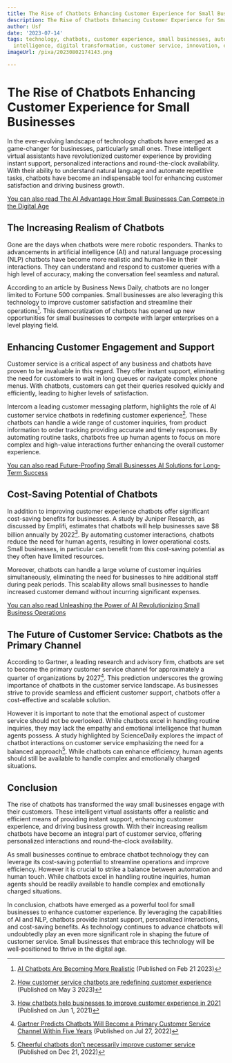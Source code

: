 ```yaml
---
title: The Rise of Chatbots Enhancing Customer Experience for Small Businesses
description: The Rise of Chatbots Enhancing Customer Experience for Small Businesses
author: Usf
date: '2023-07-14'
tags: technology, chatbots, customer experience, small businesses, automation, artificial
  intelligence, digital transformation, customer service, innovation, efficiency
imageUrl: /pixa/20230802174143.png

---
```

#  The Rise of Chatbots Enhancing Customer Experience  for Small Businesses

In the ever-evolving landscape  of technology chatbots have emerged as a game-changer for businesses, particularly small ones.  These intelligent virtual assistants have revolutionized customer experience by providing instant  support, personalized  interactions and round-the-clock availability. With their ability to  understand natural language and automate repetitive tasks, chatbots have become  an indispensable tool  for enhancing customer satisfaction and driving business growth.

[You can also read  The AI Advantage How  Small Businesses  Can Compete in the Digital Age](The%20AI%20Advantage%20How%20Small%20Businesses%20Can%20Compete%20in%20the%20Digital%20Age)


## The Increasing  Realism of Chatbots

Gone are the days  when chatbots were mere robotic responders. Thanks  to advancements in artificial intelligence  (AI) and natural language processing (NLP) chatbots have become more realistic and  human-like in their interactions. They can understand and respond to customer queries with a high level of accuracy, making the conversation feel seamless and natural.

According to  an article by Business News  Daily,  chatbots are no longer limited to Fortune 500 companies. Small businesses are  also leveraging this technology to improve customer satisfaction and  streamline their operations[^1^]. This  democratization of chatbots has opened up new opportunities for small businesses to compete with larger  enterprises on a level playing field.

## Enhancing Customer Engagement and Support

Customer service is a critical aspect of  any business and chatbots have proven to be invaluable in this  regard. They offer instant  support, eliminating the need for customers to wait in long queues or navigate complex phone menus. With chatbots, customers can get their queries resolved quickly and efficiently, leading to higher levels of satisfaction.

Intercom  a leading customer messaging platform, highlights  the role of AI customer service chatbots in redefining customer experience[^2^]. These chatbots can handle a wide range of  customer inquiries, from product information to order tracking providing accurate and timely responses. By automating routine tasks, chatbots  free  up human agents to focus on more complex and high-value interactions further enhancing the overall customer  experience.

[You can  also read Future-Proofing Small Businesses AI Solutions for Long-Term Success](Future-Proofing%20Small%20Businesses%20AI%20Solutions%20for%20Long-Term%20Success)


## Cost-Saving Potential of Chatbots

In addition to improving customer experience chatbots offer  significant cost-saving benefits for businesses. A study  by  Juniper Research, as discussed by  Emplifi, estimates  that chatbots will help businesses save  $8 billion annually by 2022[^3^]. By automating customer interactions, chatbots reduce the  need for human agents, resulting in lower  operational costs. Small businesses,  in particular  can benefit from this cost-saving potential as they often have limited resources.

Moreover,  chatbots can handle a large volume of customer inquiries simultaneously, eliminating the need for businesses to hire additional staff during peak periods. This scalability allows small businesses to handle increased customer demand without incurring significant expenses.

[You can  also read Unleashing the Power of AI Revolutionizing Small Business  Operations](Unleashing%20the%20Power%20of%20AI%20Revolutionizing%20Small%20Business%20Operations)


## The Future of Customer Service: Chatbots as the Primary Channel

According to Gartner, a leading research and advisory firm, chatbots are set to become the primary customer service channel for approximately a quarter of organizations by 2027[^4^]. This prediction underscores the growing importance of chatbots in the customer service landscape. As businesses strive to provide seamless and efficient customer  support, chatbots offer a cost-effective and scalable solution.

However it is  important to note that the emotional aspect of customer service should not  be overlooked. While chatbots  excel in handling routine inquiries, they  may lack the empathy and  emotional intelligence that human agents possess. A  study highlighted by ScienceDaily explores the impact of chatbot  interactions  on customer service emphasizing the need for a balanced approach[^5^]. While chatbots  can  enhance efficiency, human agents should still be available to handle complex and emotionally charged situations.

## Conclusion

The rise of chatbots has transformed the way small  businesses engage with their customers. These intelligent virtual assistants offer a realistic and efficient means of  providing instant support, enhancing customer experience, and driving business growth. With their increasing realism chatbots have become an integral part of customer service, offering personalized interactions and  round-the-clock availability.

As small businesses continue to embrace chatbot technology they can leverage its cost-saving potential to  streamline operations and improve efficiency. However it is crucial to strike a balance between automation and human touch. While  chatbots  excel  in  handling routine inquiries, human agents should be  readily available to handle complex and emotionally charged situations.

In conclusion, chatbots have emerged as a powerful tool  for small businesses  to enhance customer  experience. By leveraging the capabilities of AI and NLP, chatbots provide instant support, personalized interactions, and cost-saving benefits. As technology continues  to  advance chatbots  will undoubtedly play an even more significant role  in shaping the  future of customer service. Small businesses that embrace this technology will be well-positioned to thrive in the digital age.

[^1^]: [AI Chatbots Are Becoming More Realistic](https://www.businessnewsdaily.com/9821-smb-artificial-intelligence-chatbots.html) (Published on Feb 21 2023)
[^2^]: [How customer service chatbots are redefining customer experience](https://www.intercom.com/blog/customer-service-chatbots/) (Published on May 3 2023)
[^3^]:  [How chatbots  help businesses to  improve  customer experience in 2021](https://emplifi.io/resources/blog/how-chatbots-help-businesses-to-improve-cx) (Published on Jun 1, 2021)
[^4^]: [Gartner Predicts Chatbots Will Become  a Primary Customer Service Channel Within Five Years](https://www.gartner.com/en/newsroom/press-releases/2022-07-27-gartner-predicts-chatbots-will-become-a-primary-customer-service-channel-within-five-years) (Published on Jul 27, 2022)
[^5^]: [Cheerful chatbots  don't necessarily  improve customer service](https://www.sciencedaily.com/releases/2022/12/221221185751.htm) (Published on Dec 21, 2022)